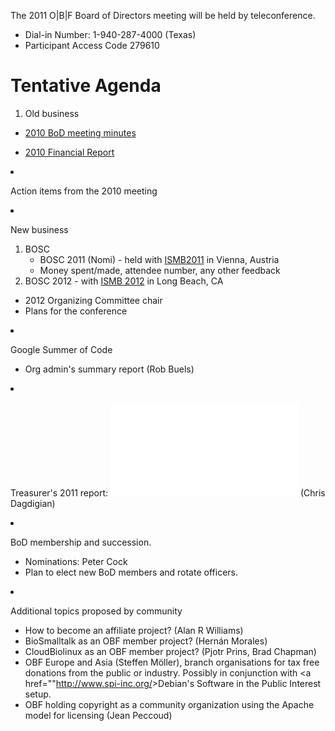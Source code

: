 The 2011 O|B|F Board of Directors meeting will be held by teleconference. 
* Dial-in Number:	 1-940-287-4000  (Texas)	 
* Participant Access Code	279610




= Tentative Agenda =

<ol>
<li> Old business </li>
 <ul><li> [[Minutes:2010_ConfCall| 2010 BoD meeting minutes]]</li> </ul>  
 <ul><li> [[Minutes:2010_Financial_report| 2010 Financial Report]]</li> </ul>
<li>Action items from the 2010 meeting</li>  
<li>New business</li>
<ol style="list-style-type:lower-roman">
<li>BOSC
<ul>
  <li> BOSC 2011 (Nomi) - held with [http://www.iscb.org/ismbeccb2011 ISMB2011] in Vienna, Austria</li>
  <ul><li> Money spent/made, attendee number, any other feedback</li></ul>
  <li> BOSC 2012 - with [http://www.iscb.org/ismb2012 ISMB 2012] in Long Beach, CA</li>
  <ul><li> 2012 Organizing Committee chair</li><li>Plans for the conference</li></ul>
 </ul></li>
 <li>Google Summer of Code
   <ul>
     <li>Org admin's summary report (Rob Buels)</li>
  </ul></li> 
 <li>Treasurer's 2011 report: [[File:2011-OBF-Treasurers-Report_v1.pdf]] (Chris Dagdigian)</li>
 <li> BoD membership and succession.
   <ul>
    <li>Nominations: Peter Cock</li>
    <li>Plan to elect new BoD members and rotate officers.</li>
   </ul></li>
 <li>Additional topics proposed by community
  <ul>
    <li>How to become an affiliate project? (Alan R Williams)</li>
    <li>BioSmalltalk as an OBF member project? (Hernán Morales)</li>
    <li>CloudBiolinux as an OBF member project? (Pjotr Prins, Brad Chapman)</li>
    <li>OBF Europe and Asia (Steffen Möller), branch organisations for tax free donations from the public or industry. Possibly in conjunction with <a href=""http://www.spi-inc.org/>Debian's Software in the Public Interest</a> setup.</li>
    <li>OBF holding copyright as a community organization using the Apache model for licensing (Jean Peccoud)</li>
 </ul></li>
</ol>
</ol>